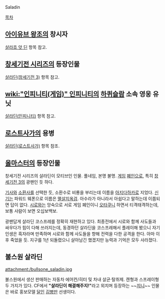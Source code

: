 Saladin

[[목차]]
== [[아이유브 왕조]]의 창시자 ==
[[살라흐 앗 딘]] 항목 참고.

== [[창세기전 시리즈]]의 등장인물 ==
[[살라딘(창세기전 3)]] 항목 참고.
== [[wiki:"인피니티(게임)" 인피니티]]의 [[하퀴슬람]] 소속 영웅 유닛 ==
[[살라딘(인피니티)]] 항목 참고.

== [[로스트사가]]의 용병 ==
[[살라딘(로스트사가)]] 항목 참조.

== [[올마스터]]의 등장인물 ==
창세기전 시리즈의 살라딘이 모티브인 인물. 풀네임, 본명 불명. [[게임]] [[폐인]]으로, 특히 [[창세기전 3]]의 광팬인 듯 하다.

[[기사]]와 [[소환사]]를 선택한 듯, 소환수로 비룡을 부리는데 이름을 [[아지다하카]]로 지었다. [[신기]]는 파워드 웨폰으로 이름은 [[멸살지옥검]]. 아수라가 아니라서 아쉽다고 말하는데 이쯤되면 답이 없다. [[시로]]와는 앙숙으로 서로 게임 폐인이니 [[오타쿠]]니 하면서 티격태격하는데, 보통 사람이 보면 오십보백보.

광팬답게 살라딘 코스프레를 정확히 재현하고 있다. 최종전에서 시로와 함께 사도들과 싸우다가 힘이 다해 쓰러지는데, 동경하던 살라딘을 코스프레해서 플레이해 봤으니 자기 인생은 흑자라며 만족하며 시로와 함께 사도들을 향해 전력을 다한 공격을 한다. 아마 이후 죽었을 듯. 지구를 1년 되돌렸으니 살아남긴 했겠지만 능력과 기억은 모두 사라졌다.

== 불스원 살라딘 ==
attachment:/bullsone_saladin.jpg

불스원에서 생산 판매하는 자동차 에어컨/히터 및 차내 살균·탈취제. 캔형과 스프레이형 두 가지가 있다. CF에서 '''"살라딘이 해결해주지!"'''라고 외치며 등장하는 ~~[[지니]]~~ 인물은 바로 홍보모델 [[달인]] [[김병만]] 선생이다.

